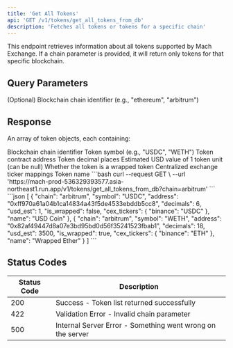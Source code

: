 ```yaml
---
title: 'Get All Tokens'
api: 'GET /v1/tokens/get_all_tokens_from_db'
description: 'Fetches all tokens or tokens for a specific chain'
---
```


This endpoint retrieves information about all tokens supported by Mach Exchange. If a chain parameter is provided, it will return only tokens for that specific blockchain.

## Query Parameters

<ParamField query="chain" type="string">
  (Optional) Blockchain chain identifier (e.g., "ethereum", "arbitrum")
</ParamField>

## Response

An array of token objects, each containing:

<ResponseField name="chain" type="string">
  Blockchain chain identifier
</ResponseField>

<ResponseField name="symbol" type="string">
  Token symbol (e.g., "USDC", "WETH")
</ResponseField>

<ResponseField name="address" type="string">
  Token contract address
</ResponseField>

<ResponseField name="decimals" type="integer">
  Token decimal places
</ResponseField>

<ResponseField name="usd_est" type="number">
  Estimated USD value of 1 token unit (can be null)
</ResponseField>

<ResponseField name="is_wrapped" type="boolean">
  Whether the token is a wrapped token
</ResponseField>

<ResponseField name="cex_tickers" type="object">
  Centralized exchange ticker mappings
</ResponseField>

<ResponseField name="name" type="string">
  Token name
</ResponseField>

<RequestExample>
```bash
curl --request GET \
  --url 'https://mach-prod-536329393577.asia-northeast1.run.app/v1/tokens/get_all_tokens_from_db?chain=arbitrum'
```
</RequestExample>

<ResponseExample>
```json
[
  {
    "chain": "arbitrum",
    "symbol": "USDC",
    "address": "0xff970a61a04b1ca14834a43f5de4533ebddb5cc8",
    "decimals": 6,
    "usd_est": 1,
    "is_wrapped": false,
    "cex_tickers": {
      "binance": "USDC"
    },
    "name": "USD Coin"
  },
  {
    "chain": "arbitrum",
    "symbol": "WETH",
    "address": "0x82af49447d8a07e3bd95bd0d56f35241523fbab1",
    "decimals": 18,
    "usd_est": 3500,
    "is_wrapped": true,
    "cex_tickers": {
      "binance": "ETH"
    },
    "name": "Wrapped Ether"
  }
]
```
</ResponseExample>

## Status Codes

| Status Code | Description |
|-------------|-------------|
| 200 | Success - Token list returned successfully |
| 422 | Validation Error - Invalid chain parameter |
| 500 | Internal Server Error - Something went wrong on the server |
